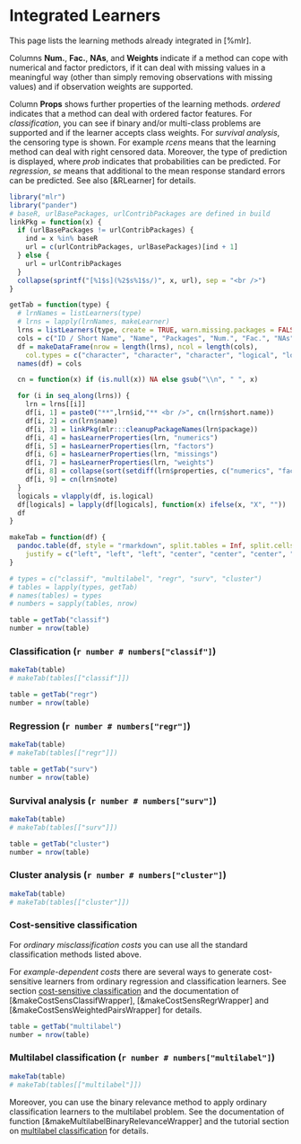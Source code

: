 # Integrated Learners

This page lists the learning methods already integrated in [%mlr].

Columns **Num.**, **Fac.**, **NAs**, and **Weights** indicate if a method can cope with
numerical and factor predictors, if it can deal with missing values in a meaningful way
(other than simply removing observations with missing values) and if observation
weights are supported.

Column **Props** shows further properties of the learning methods.
*ordered* indicates that a method can deal with ordered factor features.
For *classification*, you can see if binary and/or multi-class problems are supported
and if the learner accepts class weights.
For *survival analysis*, the censoring type is shown.
For example *rcens* means that the learning method can deal with right censored data.
Moreover, the type of prediction is displayed, where *prob* indicates that probabilities
can be predicted.
For *regression*, *se* means that additional to the mean response standard errors can be predicted.
See also [&RLearner] for details.

```r
library("mlr")
library("pander")
# baseR, urlBasePackages, urlContribPackages are defined in build
linkPkg = function(x) {
  if (urlBasePackages != urlContribPackages) {
    ind = x %in% baseR
    url = c(urlContribPackages, urlBasePackages)[ind + 1]
  } else {
    url = urlContribPackages
  }
  collapse(sprintf("[%1$s](%2$s%1$s/)", x, url), sep = "<br />")
}

getTab = function(type) {
  # lrnNames = listLearners(type)
  # lrns = lapply(lrnNames, makeLearner)
  lrns = listLearners(type, create = TRUE, warn.missing.packages = FALSE)
  cols = c("ID / Short Name", "Name", "Packages", "Num.", "Fac.", "NAs", "Weights", "Props", "Note")
  df = makeDataFrame(nrow = length(lrns), ncol = length(cols),
    col.types = c("character", "character", "character", "logical", "logical", "logical", "logical", "character", "character"))
  names(df) = cols

  cn = function(x) if (is.null(x)) NA else gsub("\\n", " ", x)

  for (i in seq_along(lrns)) {
    lrn = lrns[[i]]
    df[i, 1] = paste0("**",lrn$id,"** <br />", cn(lrn$short.name))
    df[i, 2] = cn(lrn$name)
    df[i, 3] = linkPkg(mlr:::cleanupPackageNames(lrn$package))
    df[i, 4] = hasLearnerProperties(lrn, "numerics")
    df[i, 5] = hasLearnerProperties(lrn, "factors")
    df[i, 6] = hasLearnerProperties(lrn, "missings")
    df[i, 7] = hasLearnerProperties(lrn, "weights")
    df[i, 8] = collapse(sort(setdiff(lrn$properties, c("numerics", "factors", "missings", "weights"))), sep = "<br />")
    df[i, 9] = cn(lrn$note)
  }
  logicals = vlapply(df, is.logical)
  df[logicals] = lapply(df[logicals], function(x) ifelse(x, "X", ""))
  df
}

makeTab = function(df) {
  pandoc.table(df, style = "rmarkdown", split.tables = Inf, split.cells = Inf,
    justify = c("left", "left", "left", "center", "center", "center", "center", "left", "left"))
}

# types = c("classif", "multilabel", "regr", "surv", "cluster")
# tables = lapply(types, getTab)
# names(tables) = types
# numbers = sapply(tables, nrow)
```

```r
table = getTab("classif")
number = nrow(table)
```
### Classification (`r number # numbers["classif"]`)
```r
makeTab(table)
# makeTab(tables[["classif"]])
```

```r
table = getTab("regr")
number = nrow(table)
```
### Regression (`r number # numbers["regr"]`)
```r
makeTab(table)
# makeTab(tables[["regr"]])
```

```r
table = getTab("surv")
number = nrow(table)
```
### Survival analysis (`r number # numbers["surv"]`)
```r
makeTab(table)
# makeTab(tables[["surv"]])
```

```r
table = getTab("cluster")
number = nrow(table)
```
### Cluster analysis (`r number # numbers["cluster"]`)
```r
makeTab(table)
# makeTab(tables[["cluster"]])
```

### Cost-sensitive classification
For *ordinary misclassification costs* you can use all the standard classification methods listed
above.

For *example-dependent costs* there are several ways to generate cost-sensitive learners from
ordinary regression and classification learners.
See section [cost-sensitive classification](cost_sensitive_classif.md) and the documentation
of [&makeCostSensClassifWrapper], [&makeCostSensRegrWrapper] and [&makeCostSensWeightedPairsWrapper]
for details.

```r
table = getTab("multilabel")
number = nrow(table)
```
### Multilabel classification (`r number # numbers["multilabel"]`)
```r
makeTab(table)
# makeTab(tables[["multilabel"]])
```

Moreover, you can use the binary relevance method to apply ordinary classification learners
to the multilabel problem. See the documentation of function [&makeMultilabelBinaryRelevanceWrapper]
and the tutorial section on [multilabel classification](multilabel.md) for details.
